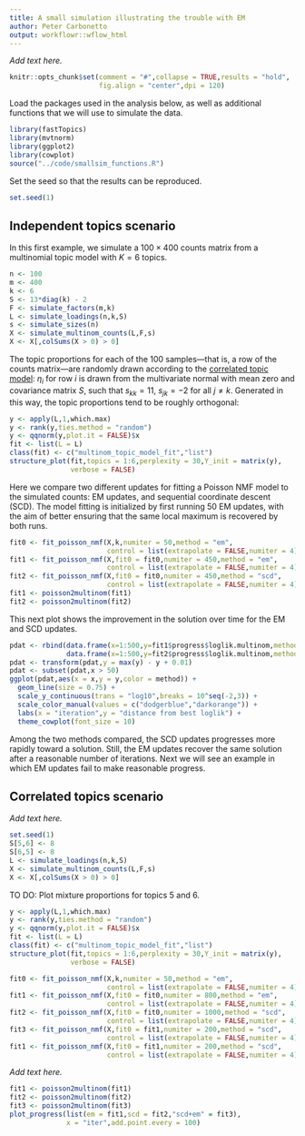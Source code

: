 ```yaml
---
title: A small simulation illustrating the trouble with EM
author: Peter Carbonetto
output: workflowr::wflow_html
---
```


*Add text here.*

```r
knitr::opts_chunk$set(comment = "#",collapse = TRUE,results = "hold",
                      fig.align = "center",dpi = 120)
```

Load the packages used in the analysis below, as well as additional
functions that we will use to simulate the data.

```r
library(fastTopics)
library(mvtnorm)
library(ggplot2)
library(cowplot)
source("../code/smallsim_functions.R")
```

Set the seed so that the results can be reproduced.

```r
set.seed(1)
```

Independent topics scenario
---------------------------

In this first example, we simulate a $100 \times 400$ counts matrix
from a multinomial topic model with $K = 6$ topics.

```r
n <- 100
m <- 400
k <- 6
S <- 13*diag(k) - 2
F <- simulate_factors(m,k)
L <- simulate_loadings(n,k,S)
s <- simulate_sizes(n)
X <- simulate_multinom_counts(L,F,s)
X <- X[,colSums(X > 0) > 0]
```

The topic proportions for each of the 100 samples---that is, a row of
the counts matrix---are randomly drawn according to the
[correlated topic model](https://doi.org/10.1214/07-AOAS114): $\eta_i$
for row $i$ is drawn from the multivariate normal with mean zero and
covariance matrix $S$, such that $s_{kk} = 11$, $s_{jk} = -2$ for all
$j \neq k$. Generated in this way, the topic proportions tend to be
roughly orthogonal:

```r
y <- apply(L,1,which.max)
y <- rank(y,ties.method = "random")
y <- qqnorm(y,plot.it = FALSE)$x
fit <- list(L = L)
class(fit) <- c("multinom_topic_model_fit","list")
structure_plot(fit,topics = 1:6,perplexity = 30,Y_init = matrix(y),
               verbose = FALSE)
```

Here we compare two different updates for fitting a Poisson NMF model
to the simulated counts: EM updates, and sequential coordinate descent
(SCD). The model fitting is initialized by first running 50 EM
updates, with the aim of better ensuring that the same local maximum
is recovered by both runs.

```r
fit0 <- fit_poisson_nmf(X,k,numiter = 50,method = "em",
                        control = list(extrapolate = FALSE,numiter = 4))
fit1 <- fit_poisson_nmf(X,fit0 = fit0,numiter = 450,method = "em",
                        control = list(extrapolate = FALSE,numiter = 4))
fit2 <- fit_poisson_nmf(X,fit0 = fit0,numiter = 450,method = "scd",
                        control = list(extrapolate = FALSE,numiter = 4))
fit1 <- poisson2multinom(fit1)
fit2 <- poisson2multinom(fit2)
```

This next plot shows the improvement in the solution over time for the
EM and SCD updates.

```r
pdat <- rbind(data.frame(x=1:500,y=fit1$progress$loglik.multinom,method="em"),
              data.frame(x=1:500,y=fit2$progress$loglik.multinom,method="scd"))
pdat <- transform(pdat,y = max(y) - y + 0.01)
pdat <- subset(pdat,x > 50)
ggplot(pdat,aes(x = x,y = y,color = method)) +
  geom_line(size = 0.75) +
  scale_y_continuous(trans = "log10",breaks = 10^seq(-2,3)) +
  scale_color_manual(values = c("dodgerblue","darkorange")) +
  labs(x = "iteration",y = "distance from best loglik") +
  theme_cowplot(font_size = 10)
```

Among the two methods compared, the SCD updates progresses more
rapidly toward a solution. Still, the EM updates recover the same
solution after a reasonable number of iterations. Next we will see an
example in which EM updates fail to make reasonable progress.

Correlated topics scenario
--------------------------

*Add text here.*

```r
set.seed(1)
S[5,6] <- 8
S[6,5] <- 8
L <- simulate_loadings(n,k,S)
X <- simulate_multinom_counts(L,F,s)
X <- X[,colSums(X > 0) > 0]
```

TO DO: Plot mixture proportions for topics 5 and 6.

```r
y <- apply(L,1,which.max)
y <- rank(y,ties.method = "random")
y <- qqnorm(y,plot.it = FALSE)$x
fit <- list(L = L)
class(fit) <- c("multinom_topic_model_fit","list")
structure_plot(fit,topics = 1:6,perplexity = 30,Y_init = matrix(y),
               verbose = FALSE)
```

```r
fit0 <- fit_poisson_nmf(X,k,numiter = 50,method = "em",
                        control = list(extrapolate = FALSE,numiter = 4))
fit1 <- fit_poisson_nmf(X,fit0 = fit0,numiter = 800,method = "em",
                        control = list(extrapolate = FALSE,numiter = 4))
fit2 <- fit_poisson_nmf(X,fit0 = fit0,numiter = 1000,method = "scd",
                        control = list(extrapolate = FALSE,numiter = 4))
fit3 <- fit_poisson_nmf(X,fit0 = fit1,numiter = 200,method = "scd",
                        control = list(extrapolate = FALSE,numiter = 4))
fit1 <- fit_poisson_nmf(X,fit0 = fit1,numiter = 200,method = "scd",
                        control = list(extrapolate = FALSE,numiter = 4))
```

*Add text here.*

```r
fit1 <- poisson2multinom(fit1)
fit2 <- poisson2multinom(fit2)
fit3 <- poisson2multinom(fit3)
plot_progress(list(em = fit1,scd = fit2,"scd+em" = fit3),
              x = "iter",add.point.every = 100)
```
